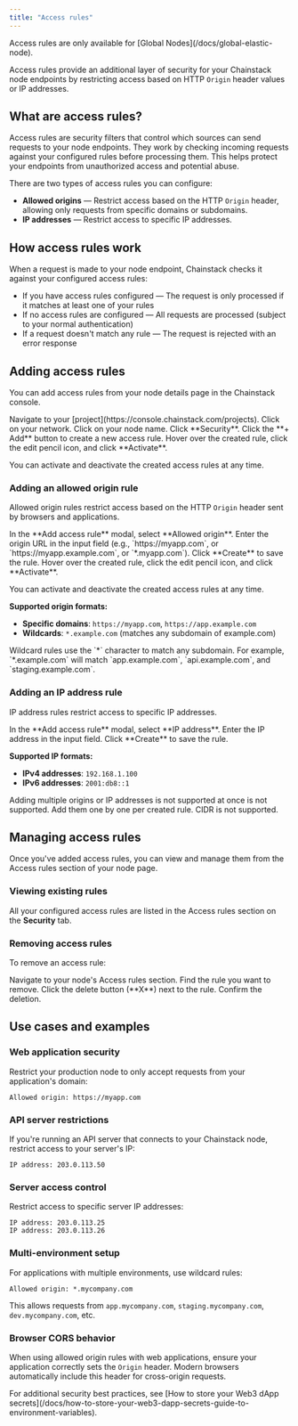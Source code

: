 ```yaml
---
title: "Access rules"
---
```


<Info>
  Access rules are only available for [Global Nodes](/docs/global-elastic-node).
</Info>

Access rules provide an additional layer of security for your Chainstack node endpoints by restricting access based on HTTP `Origin` header values or IP addresses.

## What are access rules?

Access rules are security filters that control which sources can send requests to your node endpoints. They work by checking incoming requests against your configured rules before processing them. This helps protect your endpoints from unauthorized access and potential abuse.

There are two types of access rules you can configure:

* **Allowed origins** — Restrict access based on the HTTP `Origin` header, allowing only requests from specific domains or subdomains.
* **IP addresses** — Restrict access to specific IP addresses.

## How access rules work

When a request is made to your node endpoint, Chainstack checks it against your configured access rules:

* If you have access rules configured — The request is only processed if it matches at least one of your rules
* If no access rules are configured — All requests are processed (subject to your normal authentication)
* If a request doesn't match any rule — The request is rejected with an error response

## Adding access rules

You can add access rules from your node details page in the Chainstack console.

<Steps>
  <Step>
    Navigate to your [project](https://console.chainstack.com/projects).
  </Step>
  <Step>
    Click on your network.
  </Step>
  <Step>
    Click on your node name.
  </Step>
  <Step>
   Click **Security**.
  </Step>
  <Step>
    Click the **+ Add** button to create a new access rule.
  </Step>
  <Step>
    Hover over the created rule, click the edit pencil icon, and click **Activate**.
  </Step>
</Steps>

You can activate and deactivate the created access rules at any time.

### Adding an allowed origin rule

Allowed origin rules restrict access based on the HTTP `Origin` header sent by browsers and applications.

<Steps>
  <Step>
    In the **Add access rule** modal, select **Allowed origin**.
  </Step>
  <Step>
    Enter the origin URL in the input field (e.g., `https://myapp.com`, or `https://myapp.example.com`, or `*.myapp.com`).
  </Step>
  <Step>
    Click **Create** to save the rule.
  </Step>
  <Step>
    Hover over the created rule, click the edit pencil icon, and click **Activate**.
  </Step>
</Steps>

You can activate and deactivate the created access rules at any time.

**Supported origin formats:**

* **Specific domains**: `https://myapp.com`, `https://app.example.com`
* **Wildcards**: `*.example.com` (matches any subdomain of example.com)

<Info>
  Wildcard rules use the `*` character to match any subdomain. For example, `*.example.com` will match `app.example.com`, `api.example.com`, and `staging.example.com`.
</Info>

### Adding an IP address rule

IP address rules restrict access to specific IP addresses.

<Steps>
  <Step>
    In the **Add access rule** modal, select **IP address**.
  </Step>
  <Step>
    Enter the IP address in the input field.
  </Step>
  <Step>
    Click **Create** to save the rule.
  </Step>
</Steps>

**Supported IP formats:**

* **IPv4 addresses**: `192.168.1.100`
* **IPv6 addresses**: `2001:db8::1`

<Info>
  Adding multiple origins or IP addresses is not supported at once is not supported. Add them one by one per created rule.
  CIDR is not supported.
</Info>

## Managing access rules

Once you've added access rules, you can view and manage them from the Access rules section of your node page.

### Viewing existing rules

All your configured access rules are listed in the Access rules section on the **Security** tab.

### Removing access rules

To remove an access rule:

<Steps>
  <Step>
    Navigate to your node's Access rules section.
  </Step>
  <Step>
    Find the rule you want to remove.
  </Step>
  <Step>
    Click the delete button (**X**) next to the rule.
  </Step>
  <Step>
    Confirm the deletion.
  </Step>
</Steps>

## Use cases and examples

### Web application security

Restrict your production node to only accept requests from your application's domain:

```
Allowed origin: https://myapp.com
```

### API server restrictions

If you're running an API server that connects to your Chainstack node, restrict access to your server's IP:

```
IP address: 203.0.113.50
```

### Server access control

Restrict access to specific server IP addresses:

```
IP address: 203.0.113.25
IP address: 203.0.113.26
```

### Multi-environment setup

For applications with multiple environments, use wildcard rules:

```
Allowed origin: *.mycompany.com
```

This allows requests from `app.mycompany.com`, `staging.mycompany.com`, `dev.mycompany.com`, etc.

### Browser CORS behavior

When using allowed origin rules with web applications, ensure your application correctly sets the `Origin` header. Modern browsers automatically include this header for cross-origin requests.

<Info>
  For additional security best practices, see [How to store your Web3 dApp secrets](/docs/how-to-store-your-web3-dapp-secrets-guide-to-environment-variables).
</Info>
